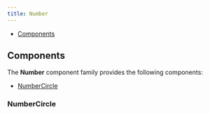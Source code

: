 ```yaml
---
title: Number
---
```



<DocusaurusDoc>

- [Components](#components)

## Components

The **Number** component family provides the following components:

- [NumberCircle](#numbercircle)

### NumberCircle

<ComponentDocs docs={jsdoc.jsdocNumberCircle} example={NumberCircleExample} />

</DocusaurusDoc>
